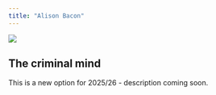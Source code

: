```yaml
---
title: "Alison Bacon"
---
```


![](images/Alison_2025_jan.jpg)

## The criminal mind

This is a new option for 2025/26 - description coming soon.
